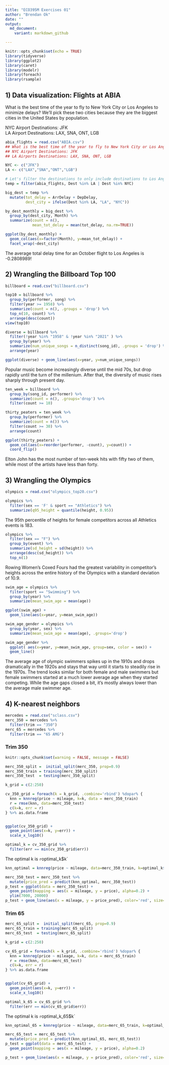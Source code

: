 ```yaml
---
title: "ECO395M Exercises 01"
author: "Brendan Ok"
date: ""
output:
  md_document:
    variant: markdown_github

---
```


```r
knitr::opts_chunk$set(echo = TRUE)
library(tidyverse)
library(ggplot2)
library(caret)
library(modelr)
library(foreach)
library(rsample)
```

## 1) Data visualization: Flights at ABIA

What is the best time of the year to fly to New York City or Los Angeles to minimize delays? We'll pick these two cities because they are the biggest cities in the United States by population.


NYC Airport Destinations: JFK  
LA Airport Destinations: LAX, SNA, ONT, LGB

```r
abia_flights = read.csv("ABIA.csv")
## What is the best time of the year to fly to New York City or Los Angeles to minimize delays?
## NYC Airport Destinations: JFK
## LA Airports Destinations: LAX, SNA, ONT, LGB

NYC <- c("JFK")
LA <- c("LAX","SNA","ONT","LGB")

# Let's filter the destinations to only include destinations to Los Angles or New York City
temp = filter(abia_flights, Dest %in% LA | Dest %in% NYC)

big_dest = temp %>% 
  mutate(tot_delay = ArrDelay + DepDelay,
         dest_city = ifelse(Dest %in% LA, "LA", "NYC"))

by_dest_monthly = big_dest %>% 
  group_by(dest_city, Month) %>%
  summarize(count = n(), 
            mean_tot_delay = mean(tot_delay, na.rm=TRUE))

ggplot(by_dest_monthly) + 
  geom_col(aes(x=factor(Month), y=mean_tot_delay)) + 
  facet_wrap(~dest_city)

```

The average total delay time for an October flight to Los Angeles is -0.2808989!


## 2) Wrangling the Billboard Top 100

```r

billboard = read.csv("billboard.csv")

top10 = billboard %>% 
  group_by(performer, song) %>% 
  filter(year >= 1958) %>%
  summarize(count = n(), .groups = 'drop') %>%
  top_n(10, count) %>%
  arrange(desc(count)) 
view(top10)

diverse = billboard %>%
  filter(!year %in% "1958" & !year %in% "2021" ) %>%
  group_by(year) %>%
  summarize(num_unique_songs = n_distinct(song_id), .groups = 'drop') %>%
  arrange(year)

ggplot(diverse) + geom_line(aes(x=year, y=num_unique_songs))

```

Popular music become increasingly diverse until the mid 70s, but drop rapidly until the turn of the millenium. After that, the diversity of music rises sharply through present day.  
  
  


```r

ten_week = billboard %>%
  group_by(song_id, performer) %>%
  summarize(count = n(), .groups='drop') %>%
  filter(count >= 10)

thirty_peaters = ten_week %>%
  group_by(performer) %>%
  summarize(count = n()) %>%
  filter(count >= 30) %>%
  arrange(count)

ggplot(thirty_peaters) + 
  geom_col(aes(x=reorder(performer, -count), y=count)) +
  coord_flip()
```

Elton John has the most number of ten-week hits with fifty two of them, while most of the artists have less than forty.

## 3) Wrangling the Olympics

```r

olympics = read.csv("olympics_top20.csv")

olympics %>%
  filter(sex == 'F' & sport == "Athletics") %>%
  summarize(q95_height = quantile(height, 0.95))
```
The 95th percentile of heights for female competitors across all Athletics events is 183.

```r
olympics %>%
  filter(sex == "F") %>%
  group_by(event) %>%
  summarize(sd_height = sd(height)) %>%
  arrange(desc(sd_height)) %>%
  top_n(1)
```
Rowing Women's Coxed Fours had the greatest variability in competitor's heights across the entire history of the Olympics with a standard deviation of 10.9.


```r

swim_age = olympics %>%
  filter(sport == "Swimming") %>%
  group_by(year) %>%
  summarize(mean_swim_age = mean(age))

ggplot(swim_age) +
  geom_line(aes(x=year, y=mean_swim_age))

swim_age_gender = olympics %>%
  group_by(year, sex) %>%
  summarize(mean_swim_age = mean(age), .groups='drop') 

swim_age_gender %>%
  ggplot( aes(x=year, y=mean_swim_age, group=sex, color = sex)) +
  geom_line()

```

The average age of olympic swimmers spikes up in the 1910s and drops dramatically in the 1920s and stays that way until it starts to steadily rise in the 1970s. The trend looks similar for both female and male swimmers but female swimmers started at a much lower average age when they started competing. While the age gaps closed a bit, it's mostly always lower than the average male swimmer age.


## 4) K-nearest neighbors

```r

mercedes = read.csv("sclass.csv")
merc_350 = mercedes %>%
  filter(trim == "350")
merc_65 = mercedes %>%
  filter(trim == "65 AMG")

```

### Trim 350
```r
knitr::opts_chunk$set(warning = FALSE, message = FALSE) 

merc_350_split =  initial_split(merc_350, prop=0.9)
merc_350_train = training(merc_350_split)
merc_350_test  = testing(merc_350_split)

k_grid = c(2:250)

cv_350_grid = foreach(k = k_grid, .combine='rbind') %dopar% {
  knn = knnreg(price ~ mileage, k=k, data = merc_350_train)
  r = rmse(knn, data=merc_350_test)
  c(k=k, err = r)
} %>% as.data.frame


ggplot(cv_350_grid) + 
  geom_point(aes(x=k, y=err)) + 
  scale_x_log10()

optimal_k = cv_350_grid %>% 
  filter(err == min(cv_350_grid$err))

```
The optimal k is `r `optimal_k$k`

```r
knn_optimal = knnreg(price ~ mileage, data=merc_350_train, k=optimal_k$k)

merc_350_test = merc_350_test %>%
  mutate(price_pred = predict(knn_optimal, merc_350_test))
p_test = ggplot(data = merc_350_test) + 
  geom_point(mapping = aes(x = mileage, y = price), alpha=0.2) + 
  ylim(7000, 20000)
p_test + geom_line(aes(x = mileage, y = price_pred), color='red', size=1.5)

```


### Trim 65
```r

merc_65_split =  initial_split(merc_65, prop=0.9)
merc_65_train = training(merc_65_split)
merc_65_test  = testing(merc_65_split)

k_grid = c(2:250)

cv_65_grid = foreach(k = k_grid, .combine='rbind') %dopar% {
  knn = knnreg(price ~ mileage, k=k, data = merc_65_train)
  r = rmse(knn, data=merc_65_test)
  c(k=k, err = r)
} %>% as.data.frame


ggplot(cv_65_grid) + 
  geom_point(aes(x=k, y=err)) + 
  scale_x_log10()

optimal_k_65 = cv_65_grid %>% 
  filter(err == min(cv_65_grid$err))
```
The optimal k is `r `optimal_k_65$k`

```r
knn_optimal_65 = knnreg(price ~ mileage, data=merc_65_train, k=optimal_k$k)

merc_65_test = merc_65_test %>%
  mutate(price_pred = predict(knn_optimal_65, merc_65_test))
p_test = ggplot(data = merc_65_test) + 
  geom_point(mapping = aes(x = mileage, y = price), alpha=0.2)

p_test + geom_line(aes(x = mileage, y = price_pred), color='red', size=1.5)

```

